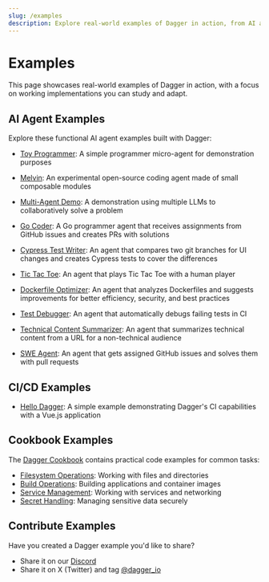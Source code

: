 ```yaml
---
slug: /examples
description: Explore real-world examples of Dagger in action, from AI agents to CI/CD implementations.
---
```


# Examples

This page showcases real-world examples of Dagger in action, with a focus on working implementations you can study and adapt.

## AI Agent Examples

Explore these functional AI agent examples built with Dagger:

- [Toy Programmer](https://github.com/shykes/toy-programmer): A simple programmer micro-agent for demonstration purposes

- [Melvin](https://github.com/dagger/agents/tree/main/melvin): An experimental open-source coding agent made of small composable modules

- [Multi-Agent Demo](https://github.com/kpenfound/agents/tree/main/multiagent-demo): A demonstration using multiple LLMs to collaboratively solve a problem

- [Go Coder](https://github.com/kpenfound/agents/tree/main/go-coder): A Go programmer agent that receives assignments from GitHub issues and creates PRs with solutions

- [Cypress Test Writer](https://github.com/jpadams/cypress-test-writer): An agent that compares two git branches for UI changes and creates Cypress tests to cover the differences

- [Tic Tac Toe](https://github.com/kpenfound/agents/tree/main/tictactoe): An agent that plays Tic Tac Toe with a human player

- [Dockerfile Optimizer](https://github.com/samalba/agents/tree/main/dockerfile-optimizer): An agent that analyzes Dockerfiles and suggests improvements for better efficiency, security, and best practices

- [Test Debugger](https://github.com/kpenfound/greetings-api/blob/main/DEBUGGER_AGENT.md): An agent that automatically debugs failing tests in CI

- [Technical Content Summarizer](https://github.com/jasonmccallister/technical-content-summarizer): An agent that summarizes technical content from a URL for a non-technical audience

- [SWE Agent](https://github.com/kpenfound/greetings-api/blob/main/SWE_AGENT.md): An agent that gets assigned GitHub issues and solves them with pull requests

## CI/CD Examples

- [Hello Dagger](https://github.com/dagger/hello-dagger): A simple example demonstrating Dagger's CI capabilities with a Vue.js application

## Cookbook Examples

The [Dagger Cookbook](./cookbook/cookbook.mdx) contains practical code examples for common tasks:

- [Filesystem Operations](./cookbook/cookbook.mdx#filesystem): Working with files and directories
- [Build Operations](./cookbook/cookbook.mdx#builds): Building applications and container images
- [Service Management](./cookbook/cookbook.mdx#services): Working with services and networking
- [Secret Handling](./cookbook/cookbook.mdx#secrets): Managing sensitive data securely

## Contribute Examples

Have you created a Dagger example you'd like to share?

- Share it on our [Discord](https://discord.gg/dagger-io)
- Share it on X (Twitter) and tag [@dagger_io](https://twitter.com/dagger_io)
